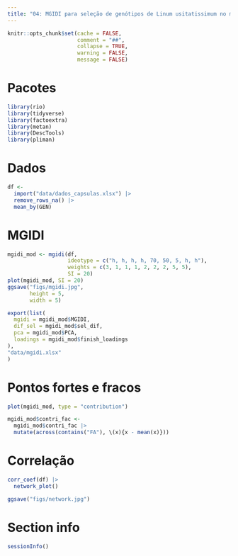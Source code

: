 ```yaml
---
title: "04: MGIDI para seleção de genótipos de Linum usitatissimum no melhoramento genético vegetal"
---
```


```r
knitr::opts_chunk$set(cache = FALSE,
                      comment = "##",
                      collapse = TRUE,
                      warning = FALSE,
                      message = FALSE)

```


# Pacotes

```r
library(rio)
library(tidyverse)
library(factoextra)
library(metan)
library(DescTools)
library(pliman)

```


# Dados
```r
df <- 
  import("data/dados_capsulas.xlsx") |> 
  remove_rows_na() |> 
  mean_by(GEN)


```


# MGIDI
```r
mgidi_mod <- mgidi(df,
                   ideotype = c("h, h, h, h, 70, 50, 5, h, h"),
                   weights = c(3, 1, 1, 1, 2, 2, 2, 5, 5),
                   SI = 20)
plot(mgidi_mod, SI = 20)
ggsave("figs/mgidi.jpg",
       height = 5,
       width = 5)

export(list(
  mgidi = mgidi_mod$MGIDI,
  dif_sel = mgidi_mod$sel_dif,
  pca = mgidi_mod$PCA,
  loadings = mgidi_mod$finish_loadings
),
"data/mgidi.xlsx"
)

```

# Pontos fortes e fracos
```r
plot(mgidi_mod, type = "contribution")

mgidi_mod$contri_fac <- 
  mgidi_mod$contri_fac |> 
  mutate(across(contains("FA"), \(x){x - mean(x)}))
```


# Correlação
```r
corr_coef(df) |> 
  network_plot()

ggsave("figs/network.jpg")
```


# Section info
```r
sessionInfo()

```

